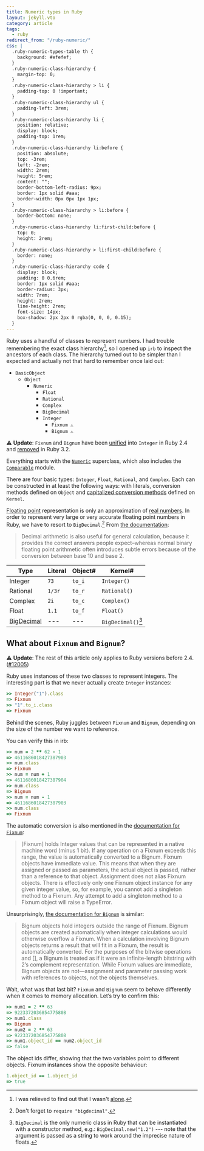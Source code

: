 ```yaml
---
title: Numeric types in Ruby
layout: jekyll.vto
category: article
tags: 
  - ruby
redirect_from: "/ruby-numeric/"
css: |
  .ruby-numeric-types-table th {
    background: #efefef;
  }
  .ruby-numeric-class-hierarchy {
    margin-top: 0;
  }
  .ruby-numeric-class-hierarchy > li {
    padding-top: 0 !important;
  }
  .ruby-numeric-class-hierarchy ul {
    padding-left: 3rem;
  }
  .ruby-numeric-class-hierarchy li {
    position: relative;
    display: block;
    padding-top: 1rem;
  }
  .ruby-numeric-class-hierarchy li:before {
    position: absolute;
    top: -3rem;
    left: -2rem;
    width: 2rem;
    height: 5rem;
    content: "​";
    border-bottom-left-radius: 9px;
    border: 1px solid #aaa;
    border-width: 0px 0px 1px 1px;
  }
  .ruby-numeric-class-hierarchy > li:before {
    border-bottom: none;
  }
  .ruby-numeric-class-hierarchy li:first-child:before {
    top: 0;
    height: 2rem;
  }
  .ruby-numeric-class-hierarchy > li:first-child:before {
    border: none;
  }
  .ruby-numeric-class-hierarchy code {
    display: block;
    padding: 0 0.6rem;
    border: 1px solid #aaa;
    border-radius: 3px;
    width: 7rem;
    height: 2rem;
    line-height: 2rem;
    font-size: 14px;
    box-shadow: 2px 2px 0 rgba(0, 0, 0, 0.15);
  }
---
```


Ruby uses a handful of classes to represent numbers. I had trouble remembering
the exact class hierarchy[^1], so I opened up `irb` to inspect the ancestors
of each class. The hierarchy turned out to be simpler than I expected and
actually not that hard to remember once laid out:

<ul class="not-prose ruby-numeric-class-hierarchy">
  <li>
    <code>BasicObject</code>
    <ul>
      <li>
        <code>Object</code>
        <ul>
          <li>
            <code>Numeric</code>
            <ul>
              <li>
                <code>Float</code>
              </li>
              <li>
                <code>Rational</code>
              </li>
              <li>
                <code>Complex</code>
              </li>
              <li>
                <code>BigDecimal</code>
              </li>
              <li>
                <code>Integer</code>
                <ul>
                  <li>
                    <code class="bg-yellow-100">Fixnum ⚠️</code>
                  </li>
                  <li>
                    <code class="bg-yellow-100">Bignum ⚠️</code>
                  </li>
                </ul>
              </li>
            </ul>
          </li>
        </ul>
      </li>
    </ul>
  </li>
</ul>

⚠️ **Update**: `Fixnum` and `Bignum` have been [unified][unify] into `Integer`
in Ruby 2.4 and [removed][remove] in Ruby 3.2.

Everything starts with the [`Numeric`][numeric-ruby-doc] superclass, which
also includes the [`Comparable`][comparable-ruby-doc] module.

There are four basic types: `Integer`, `Float`, `Rational`, and `Complex`.
Each can be constructed in at least the following ways: with literals,
conversion methods  defined on `Object` and [capitalized conversion
methods][cap-con] defined on `Kernel`.

[Floating point][wiki-float] representation is only an approximation of [real
numbers][wiki-real]. In order to represent very large or very accurate
floating point numbers in Ruby, we have to resort to `BigDecimal`.[^3] From
[the documentation][bigd-ruby-doc]:

> Decimal arithmetic is also useful for general calculation, because it
> provides the correct answers people expect–whereas normal binary floating
> point arithmetic often introduces subtle errors because of the conversion
> between base 10 and base 2.

<div class="ruby-numeric-types-table">

Type                        | Literal | Object# | Kernel#
----------------------------|---------|---------|-------------------
Integer                     |  `73`   | `to_i`  | `Integer()`
Rational                    |  `1/3r` | `to_r`  | `Rational()`
Complex                     |  `2i`   | `to_c`  | `Complex()`
Float                       |  `1.1`  | `to_f`  | `Float()`
[BigDecimal][bigd-ruby-doc] |  ---    | ---     | `BigDecimal()`[^2]

</div>

## What about `Fixnum` and `Bignum`?

⚠️ **Update**: The rest of this article only applies to Ruby versions before 2.4.
([#12005][unify])

Ruby uses instances of these two classes to represent integers. The
interesting part is that we never actually create `Integer` instances:

```ruby
>> Integer("1").class
=> Fixnum
>> "1".to_i.class
=> Fixnum
```

Behind the scenes, Ruby juggles between `Fixnum` and `Bignum`, depending on
the size of the number we want to reference.

You can verify this in irb:

```ruby
>> num = 2 ** 62 - 1
=> 4611686018427387903
>> num.class
=> Fixnum
>> num = num + 1
=> 4611686018427387904
>> num.class
=> Bignum
>> num = num - 1
=> 4611686018427387903
>> num.class
=> Fixnum
```

The automatic conversion is also mentioned in the [documentation for `Fixnum`][fixnum-ruby-doc]:

> [Fixnum] holds Integer values that can be represented in a native machine word (minus 1 bit). If any operation on a Fixnum exceeds this range, the value is automatically converted to a Bignum.
> Fixnum objects have immediate value. This means that when they are assigned or passed as parameters, the actual object is passed, rather than a reference to that object.
> Assignment does not alias Fixnum objects. There is effectively only one Fixnum object instance for any given integer value, so, for example, you cannot add a singleton method to a Fixnum. Any attempt to add a singleton method to a Fixnum object will raise a TypeError.

Unsurprisingly, [the documentation for `Bignum`][bignum-ruby-doc] is similar:

> Bignum objects hold integers outside the range of Fixnum. Bignum objects are created automatically when integer calculations would otherwise overflow a Fixnum. When a calculation involving Bignum objects returns a result that will fit in a Fixnum, the result is automatically converted.
> For the purposes of the bitwise operations and [], a Bignum is treated as if it were an infinite-length bitstring with 2’s complement representation.
> While Fixnum values are immediate, Bignum objects are not—assignment and parameter passing work with references to objects, not the objects themselves.

Wait, what was that last bit? `Fixnum` and `Bignum` seem to behave differently when it comes to memory allocation. Let’s try to confirm this:

```ruby
>> num1 = 2 ** 63
=> 9223372036854775808
>> num1.class
=> Bignum
>> num2 = 2 ** 63
=> 9223372036854775808
>> num1.object_id == num2.object_id
=> false
```

The object ids differ, showing that the two variables point to different objects. Fixnum instances show the opposite behaviour:

```ruby
1.object_id == 1.object_id
=> true
```

[ruby-positive]: https://bugs.ruby-lang.org/issues/11151
[cap-con]: http://devblog.avdi.org/2012/05/07/a-ruby-conversion-idiom/
[numeric-ruby-doc]: http://ruby-doc.org/core-2.2.2/Numeric.html
[comparable-ruby-doc]: http://ruby-doc.org/core-2.2.2/Comparable.html
[bigd-ruby-doc]: http://ruby-doc.org/stdlib-2.2.2/libdoc/bigdecimal/rdoc/BigDecimal.html
[fixnum-ruby-doc]: http://ruby-doc.org/core-2.2.2/Fixnum.html
[bignum-ruby-doc]: http://ruby-doc.org/core-2.2.2/Bignum.html
[wiki-float]: https://en.wikipedia.org/wiki/Floating_point
[wiki-real]: https://en.wikipedia.org/wiki/Real_number
[unify]: https://bugs.ruby-lang.org/issues/12005
[remove]: https://github.com/ruby/ruby/blob/6378825df5c7abc7ef45f257057ffd21dc9e63b5/NEWS.md#removed-constants

[^1]: I was relieved to find out that I wasn't [alone][ruby-positive].
[^2]: `BigDecimal` is the only numeric class in Ruby that can be instantiated with a constructor method, e.g.: `BigDecimal.new("1.2")` --- note that the argument is passed as a string to work around the imprecise nature of floats.
[^3]: Don't forget to `require "bigdecimal"`.
